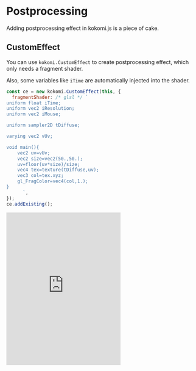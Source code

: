 # Postprocessing

Adding postprocessing effect in kokomi.js is a piece of cake.

## CustomEffect

You can use `kokomi.CustomEffect` to create postprocessing effect, which only needs a fragment shader.

Also, some variables like `iTime` are automatically injected into the shader.

```js
const ce = new kokomi.CustomEffect(this, {
  fragmentShader: /* glsl */ `
uniform float iTime;
uniform vec2 iResolution;
uniform vec2 iMouse;

uniform sampler2D tDiffuse;

varying vec2 vUv;

void main(){
    vec2 uv=vUv;
    vec2 size=vec2(50.,50.);
    uv=floor(uv*size)/size;
    vec4 tex=texture(tDiffuse,uv);
    vec3 col=tex.xyz;
    gl_FragColor=vec4(col,1.);
}
      `,
});
ce.addExisting();
```

<iframe
  height="400"
  style={{ width: "100%" }}
  scrolling="no"
  title="CustomEffect"
  src="https://codepen.io/alphardex/embed/XWOoNNV?default-tab=html%2Cresult&editable=true"
  frameborder="no"
  loading="lazy"
  allowtransparency="true"
  allowfullscreen="true"
></iframe>

